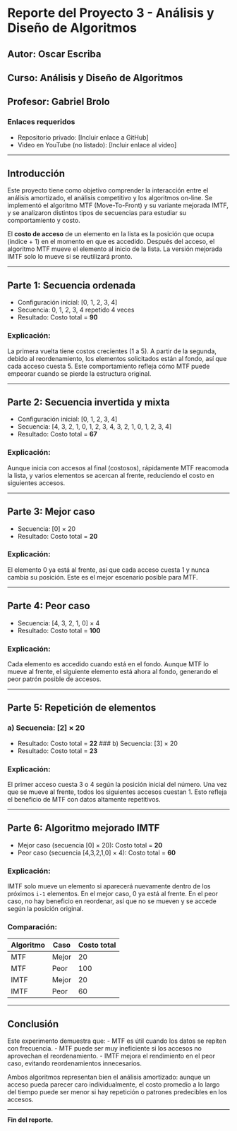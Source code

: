 # Reporte del Proyecto 3 - Análisis y Diseño de Algoritmos
## Autor: Oscar Escriba
## Curso: Análisis y Diseño de Algoritmos
## Profesor: Gabriel Brolo

### Enlaces requeridos
- Repositorio privado: [Incluir enlace a GitHub]
- Video en YouTube (no listado): [Incluir enlace al video]

---

## Introducción
Este proyecto tiene como objetivo comprender la interacción entre el análisis amortizado, el análisis competitivo y los algoritmos on-line. Se implementó el algoritmo MTF (Move-To-Front) y su variante mejorada IMTF, y se analizaron distintos tipos de secuencias para estudiar su comportamiento y costo.

El **costo de acceso** de un elemento en la lista es la posición que ocupa (índice + 1) en el momento en que es accedido. Después del acceso, el algoritmo MTF mueve el elemento al inicio de la lista. La versión mejorada IMTF solo lo mueve si se reutilizará pronto.

---

## Parte 1: Secuencia ordenada
- Configuración inicial: [0, 1, 2, 3, 4]
- Secuencia: 0, 1, 2, 3, 4 repetido 4 veces
- Resultado: Costo total = **90**

### Explicación:
La primera vuelta tiene costos crecientes (1 a 5). A partir de la segunda, debido al reordenamiento, los elementos solicitados están al fondo, así que cada acceso cuesta 5. Este comportamiento refleja cómo MTF puede empeorar cuando se pierde la estructura original.

---

## Parte 2: Secuencia invertida y mixta
- Configuración inicial: [0, 1, 2, 3, 4]
- Secuencia: [4, 3, 2, 1, 0, 1, 2, 3, 4, 3, 2, 1, 0, 1, 2, 3, 4]
- Resultado: Costo total = **67**

### Explicación:
Aunque inicia con accesos al final (costosos), rápidamente MTF reacomoda la lista, y varios elementos se acercan al frente, reduciendo el costo en siguientes accesos.

---

## Parte 3: Mejor caso
- Secuencia: [0] × 20
- Resultado: Costo total = **20**

### Explicación:
El elemento 0 ya está al frente, así que cada acceso cuesta 1 y nunca cambia su posición. Este es el mejor escenario posible para MTF.

---

## Parte 4: Peor caso
- Secuencia: [4, 3, 2, 1, 0] × 4
- Resultado: Costo total = **100**

### Explicación:
Cada elemento es accedido cuando está en el fondo. Aunque MTF lo mueve al frente, el siguiente elemento está ahora al fondo, generando el peor patrón posible de accesos.

---

## Parte 5: Repetición de elementos
### a) Secuencia: [2] × 20
- Resultado: Costo total = **22**
### b) Secuencia: [3] × 20
- Resultado: Costo total = **23**

### Explicación:
El primer acceso cuesta 3 o 4 según la posición inicial del número. Una vez que se mueve al frente, todos los siguientes accesos cuestan 1. Esto refleja el beneficio de MTF con datos altamente repetitivos.

---

## Parte 6: Algoritmo mejorado IMTF
- Mejor caso (secuencia [0] × 20): Costo total = **20**
- Peor caso (secuencia [4,3,2,1,0] × 4): Costo total = **60**

### Explicación:
IMTF solo mueve un elemento si aparecerá nuevamente dentro de los próximos `i-1` elementos. En el mejor caso, 0 ya está al frente. En el peor caso, no hay beneficio en reordenar, así que no se mueven y se accede según la posición original.

### Comparación:
| Algoritmo | Caso       | Costo total |
|-----------|------------|--------------|
| MTF       | Mejor      | 20           |
| MTF       | Peor       | 100          |
| IMTF      | Mejor      | 20           |
| IMTF      | Peor       | 60           |

---

## Conclusión
Este experimento demuestra que:
- MTF es útil cuando los datos se repiten con frecuencia.
- MTF puede ser muy ineficiente si los accesos no aprovechan el reordenamiento.
- IMTF mejora el rendimiento en el peor caso, evitando reordenamientos innecesarios.

Ambos algoritmos representan bien el análisis amortizado: aunque un acceso pueda parecer caro individualmente, el costo promedio a lo largo del tiempo puede ser menor si hay repetición o patrones predecibles en los accesos.

---

**Fin del reporte.**
